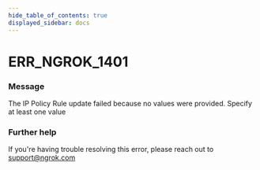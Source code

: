 ```yaml
---
hide_table_of_contents: true
displayed_sidebar: docs
---
```



# ERR_NGROK_1401

### Message

The IP Policy Rule update failed because no values were provided. Specify at least one value

<ErrorDetails error="err_ngrok_1401" />

### Further help

If you're having trouble resolving this error, please reach out to [support@ngrok.com](mailto:support@ngrok.com?subject=Help%20with%20ERR_NGROK_1401)
